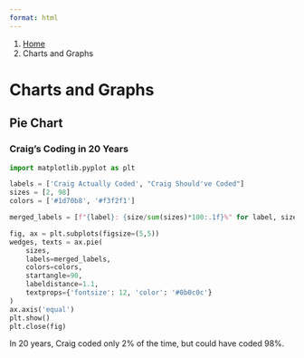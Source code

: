 ```yaml
---
format: html
---
```


<nav class="govuk-breadcrumbs" aria-label="Breadcrumb">
 <ol class="govuk-breadcrumbs__list">
  <li class="govuk-breadcrumbs__list-item">
   <a class="govuk-breadcrumbs__link" href="../index.qmd">Home</a>
  </li>
  <li class="govuk-breadcrumbs__list-item">
   <span aria-current="page">Charts and Graphs</span>
  </li>
 </ol>
</nav>

<h1 class="govuk-heading-xl govuk-!-margin-top-6 govuk-!-margin-bottom-6">Charts and Graphs</h1>

<h2 class="govuk-heading-l">Pie Chart</h2>

<h3 class="govuk-heading-l">Craig's Coding in 20 Years</h3>

<div class="govuk-body govuk-!-margin-bottom-6">
```python
import matplotlib.pyplot as plt

labels = ['Craig Actually Coded', "Craig Should've Coded"]
sizes = [2, 98]
colors = ['#1d70b8', '#f3f2f1']

merged_labels = [f"{label}: {size/sum(sizes)*100:.1f}%" for label, size in zip(labels, sizes)]

fig, ax = plt.subplots(figsize=(5,5))
wedges, texts = ax.pie(
    sizes,
    labels=merged_labels,
    colors=colors,
    startangle=90,
    labeldistance=1.1,
    textprops={'fontsize': 12, 'color': '#0b0c0c'}
)
ax.axis('equal')
plt.show()
plt.close(fig)
```
</div>

<p class="govuk-body">In 20 years, Craig coded only 2% of the time, but could have coded 98%.</p>
